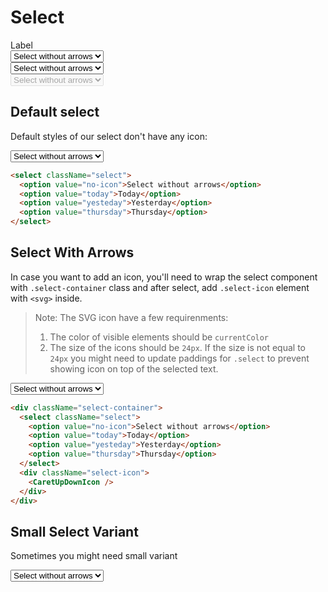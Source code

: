 
<Meta title="Components/Select" />

# Select

<UnstyledWithTheme>
  <div style={{ display: "flex", flexDirection: "column", gap: 16 }}>
    <div className="form-control">
      <span className="form-control-label">Label</span>
      <div className="select-container">
        <select className="select">
          <option value="no-icon">Select without arrows</option>
          <option value="today">Today</option>
          <option value="yesteday">Yesterday</option>
          <option value="thursday">Thursday</option>
        </select>
        <div className="select-icon">
          <CaretUpDownIcon />
        </div>
      </div>
    </div>
    <select className="select">
      <option value="no-icon">Select without arrows</option>
      <option value="today">Today</option>
      <option value="yesteday">Yesterday</option>
      <option value="thursday">Thursday</option>
    </select>
    <div className="select-container">
      <select className="select" disabled>
        <option value="no-icon">Select without arrows</option>
        <option value="today">Today</option>
        <option value="yesteday">Yesterday</option>
        <option value="thursday">Thursday</option>
      </select>
      <div className="select-icon">
        <CaretUpDownIcon />
      </div>
    </div>
  </div>
</UnstyledWithTheme>

## Default select

Default styles of our select don't have any icon:

<Unstyled>
  <select className="select" style={{ width: 300 }}>
    <option value="no-icon">Select without arrows</option>
    <option value="today">Today</option>
    <option value="yesteday">Yesterday</option>
    <option value="thursday">Thursday</option>
  </select>
</Unstyled>

```html
<select className="select">
  <option value="no-icon">Select without arrows</option>
  <option value="today">Today</option>
  <option value="yesteday">Yesterday</option>
  <option value="thursday">Thursday</option>
</select>
```

## Select With Arrows

In case you want to add an icon, you'll need to wrap the select component with `.select-container` class and after select, add `.select-icon` element with `<svg>` inside.

> Note:
> The SVG icon have a few requirenments:
>
> 1. The color of visible elements should be `currentColor`
> 2. The size of the icons should be `24px`. If the size is not equal to `24px` you might need to update paddings for `.select` to prevent showing icon on top of the selected text.

<Unstyled>
  <div className="select-container" style={{ width: 300 }}>
    <select className="select">
      <option value="no-icon">Select without arrows</option>
      <option value="today">Today</option>
      <option value="yesteday">Yesterday</option>
      <option value="thursday">Thursday</option>
    </select>
    <div className="select-icon">
      <CaretUpDownIcon />
    </div>
  </div>
</Unstyled>

```html
<div className="select-container">
  <select className="select">
    <option value="no-icon">Select without arrows</option>
    <option value="today">Today</option>
    <option value="yesteday">Yesterday</option>
    <option value="thursday">Thursday</option>
  </select>
  <div className="select-icon">
    <CaretUpDownIcon />
  </div>
</div>
```
## Small Select Variant

Sometimes you might need small variant

<Unstyled>
  <div className="select-container" style={{ width: 300 }}>
    <select className="select select-small">
      <option value="no-icon">Select without arrows</option>
      <option value="today">Today</option>
      <option value="yesteday">Yesterday</option>
      <option value="thursday">Thursday</option>
    </select>
    <div className="select-icon">
      <CaretUpDownIcon />
    </div>
  </div>
</Unstyled>
